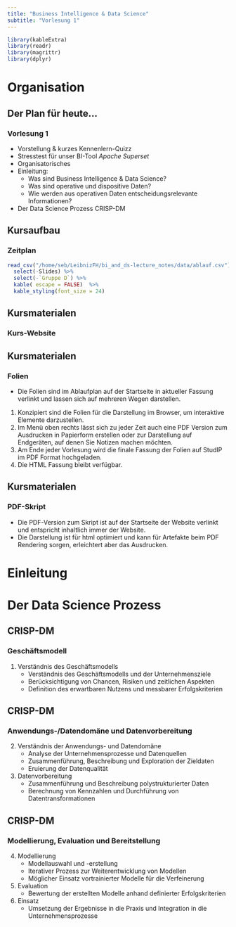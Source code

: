 ```yaml
---
title: "Business Intelligence & Data Science"
subtitle: "Vorlesung 1"
---
```


```r

library(kableExtra)
library(readr)
library(magrittr)
library(dplyr)
```



# Organisation 

## Der Plan für heute...
### Vorlesung 1
  * Vorstellung & kurzes Kennenlern-Quizz
  * Stresstest für unser BI-Tool *Apache Superset*
  * Organisatorisches
  * Einleitung:
    * Was sind Business Intelligence & Data Science?
    * Was sind operative und dispositive Daten?
    * Wie werden aus operativen Daten entscheidungsrelevante Informationen?
  * Der Data Science Prozess CRISP-DM

## Kursaufbau
### Zeitplan

```r
read_csv("/home/seb/LeibnizFH/bi_and_ds-lecture_notes/data/ablauf.csv") %>% 
  select(-Slides) %>% 
  select(-`Gruppe D`) %>% 
  kable( escape = FALSE)  %>% 
  kable_styling(font_size = 24)
```



## Kursmaterialen
### Kurs-Website

## Kursmaterialen
### Folien


::: {.notes}
* Die Folien sind im Ablaufplan auf der Startseite in aktueller Fassung verlinkt und lassen sich auf mehreren Wegen darstellen. 
1. Konzipiert sind die Folien für die Darstellung im Browser, um interaktive Elemente darzustellen.
2. Im Menü oben rechts lässt sich zu jeder Zeit auch eine PDF Version zum Ausdrucken in Papierform erstellen oder zur Darstellung auf Endgeräten, auf denen Sie Notizen machen möchten.
3. Am Ende jeder Vorlesung wird die finale Fassung der Folien auf StudIP im PDF Format hochgeladen.
4. Die HTML Fassung bleibt verfügbar.
:::

## Kursmaterialen
### PDF-Skript



::: {.notes}
* Die PDF-Version zum Skript ist auf der Startseite der Website verlinkt und entspricht inhaltlich immer der Website.
* Die Darstellung ist für html optimiert und kann für Artefakte beim PDF Rendering sorgen, erleichtert aber das Ausdrucken.
:::

# Einleitung

# Der Data Science Prozess

## CRISP-DM 
### Geschäftsmodell

1. Verständnis des Geschäftsmodells
    * Verständnis des Geschäftsmodells und der Unternehmensziele
    * Berücksichtigung von Chancen, Risiken und zeitlichen Aspekten
    * Definition des erwartbaren Nutzens und messbarer Erfolgskriterien

## CRISP-DM
### Anwendungs-/Datendomäne und Datenvorbereitung

2. Verständnis der Anwendungs- und Datendomäne
    * Analyse der Unternehmensprozesse und Datenquellen
    * Zusammenführung, Beschreibung und Exploration der Zieldaten
    * Eruierung der Datenqualität
3. Datenvorbereitung
    * Zusammenführung und Beschreibung polystrukturierter Daten
    * Berechnung von Kennzahlen und Durchführung von Datentransformationen

## CRISP-DM
### Modellierung, Evaluation und Bereitstellung

4. Modellierung
    * Modellauswahl und -erstellung
    * Iterativer Prozess zur Weiterentwicklung von Modellen
    * Möglicher Einsatz vortrainierter Modelle für die Verfeinerung
5. Evaluation
    * Bewertung der erstellten Modelle anhand definierter Erfolgskriterien
6. Einsatz
    * Umsetzung der Ergebnisse in die Praxis und Integration in die Unternehmensprozesse
